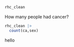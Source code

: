 


```r

rhc_clean


```

How many people had cancer?


```r

rhc_clean |> 
  count(ca,sex)


```

hello







